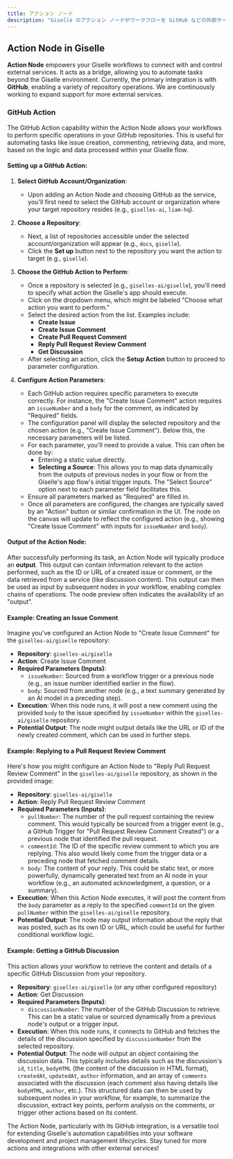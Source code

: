 ```yaml
---
title: アクション ノード
description: "Giselle のアクション ノードがワークフローを GitHub などの外部サービスと連携させ、リポジトリでのイシューやコメントの作成、ディスカッションの取得などのタスクを実行する方法を学びます。"
---
```


## Action Node in Giselle

**Action Node** empowers your Giselle workflows to connect with and control external services. It acts as a bridge, allowing you to automate tasks beyond the Giselle environment. Currently, the primary integration is with **GitHub**, enabling a variety of repository operations. We are continuously working to expand support for more external services.

### GitHub Action

The GitHub Action capability within the Action Node allows your workflows to perform specific operations in your GitHub repositories. This is useful for automating tasks like issue creation, commenting, retrieving data, and more, based on the logic and data processed within your Giselle flow.

#### Setting up a GitHub Action:

1.  **Select GitHub Account/Organization**:
    * Upon adding an Action Node and choosing GitHub as the service, you'll first need to select the GitHub account or organization where your target repository resides (e.g., `giselles-ai`, `liam-hq`).

2.  **Choose a Repository**:
    * Next, a list of repositories accessible under the selected account/organization will appear (e.g., `docs`, `giselle`).
    * Click the **Set up** button next to the repository you want the action to target (e.g., `giselle`).

3.  **Choose the GitHub Action to Perform**:
    * Once a repository is selected (e.g., `giselles-ai/giselle`), you'll need to specify what action the Giselle's app should execute.
    * Click on the dropdown menu, which might be labeled "Choose what action you want to perform."
    * Select the desired action from the list. Examples include:
        * **Create Issue**
        * **Create Issue Comment**
        * **Create Pull Request Comment**
        * **Reply Pull Request Review Comment**
        * **Get Discussion**
    * After selecting an action, click the **Setup Action** button to proceed to parameter configuration.

4.  **Configure Action Parameters**:
    * Each GitHub action requires specific parameters to execute correctly. For instance, the "Create Issue Comment" action requires an `issueNumber` and a `body` for the comment, as indicated by "Required" fields.
    * The configuration panel will display the selected repository and the chosen action (e.g., "Create Issue Comment"). Below this, the necessary parameters will be listed.
    * For each parameter, you'll need to provide a value. This can often be done by:
        * Entering a static value directly.
        * **Selecting a Source**: This allows you to map data dynamically from the outputs of previous nodes in your flow or from the Giselle's app flow's initial trigger inputs. The "Select Source" option next to each parameter field facilitates this.
    * Ensure all parameters marked as "Required" are filled in.
    * Once all parameters are configured, the changes are typically saved by an "Action" button or similar confirmation in the UI. The node on the canvas will update to reflect the configured action (e.g., showing "Create Issue Comment" with inputs for `issueNumber` and `body`).

#### Output of the Action Node:

After successfully performing its task, an Action Node will typically produce an **output**. This output can contain information relevant to the action performed, such as the ID or URL of a created issue or comment, or the data retrieved from a service (like discussion content). This output can then be used as input by subsequent nodes in your workflow, enabling complex chains of operations. The node preview often indicates the availability of an "output".

#### Example: Creating an Issue Comment

Imagine you've configured an Action Node to "Create Issue Comment" for the `giselles-ai/giselle` repository:

* **Repository**: `giselles-ai/giselle`
* **Action**: Create Issue Comment
* **Required Parameters (Inputs)**:
    * `issueNumber`: Sourced from a workflow trigger or a previous node (e.g., an issue number identified earlier in the flow).
    * `body`: Sourced from another node (e.g., a text summary generated by an AI model in a preceding step).
* **Execution**: When this node runs, it will post a new comment using the provided `body` to the issue specified by `issueNumber` within the `giselles-ai/giselle` repository.
* **Potential Output**: The node might output details like the URL or ID of the newly created comment, which can be used in further steps.

#### Example: Replying to a Pull Request Review Comment

Here's how you might configure an Action Node to "Reply Pull Request Review Comment" in the `giselles-ai/giselle` repository, as shown in the provided image:

* **Repository**: `giselles-ai/giselle`
* **Action**: Reply Pull Request Review Comment
* **Required Parameters (Inputs)**:
    * `pullNumber`: The number of the pull request containing the review comment. This would typically be sourced from a trigger event (e.g., a GitHub Trigger for "Pull Request Review Comment Created") or a previous node that identified the pull request.
    * `commentId`: The ID of the specific review comment to which you are replying. This also would likely come from the trigger data or a preceding node that fetched comment details.
    * `body`: The content of your reply. This could be static text, or more powerfully, dynamically generated text from an AI node in your workflow (e.g., an automated acknowledgment, a question, or a summary).
* **Execution**: When this Action Node executes, it will post the content from the `body` parameter as a reply to the specified `commentId` on the given `pullNumber` within the `giselles-ai/giselle` repository.
* **Potential Output**: The node may output information about the reply that was posted, such as its own ID or URL, which could be useful for further conditional workflow logic.

#### Example: Getting a GitHub Discussion

This action allows your workflow to retrieve the content and details of a specific GitHub Discussion from your repository.

* **Repository**: `giselles-ai/giselle` (or any other configured repository)
* **Action**: Get Discussion
* **Required Parameters (Inputs)**:
    * `discussionNumber`: The number of the GitHub Discussion to retrieve. This can be a static value or sourced dynamically from a previous node's output or a trigger input.
* **Execution**: When this node runs, it connects to GitHub and fetches the details of the discussion specified by `discussionNumber` from the selected repository.
* **Potential Output**: The node will output an object containing the discussion data. This typically includes details such as the discussion's `id`, `title`, `bodyHTML` (the content of the discussion in HTML format), `createdAt`, `updatedAt`, `author` information, and an array of `comments` associated with the discussion (each comment also having details like `bodyHTML`, `author`, etc.). This structured data can then be used by subsequent nodes in your workflow, for example, to summarize the discussion, extract key points, perform analysis on the comments, or trigger other actions based on its content.

The Action Node, particularly with its GitHub integration, is a versatile tool for extending Giselle's automation capabilities into your software development and project management lifecycles. Stay tuned for more actions and integrations with other external services!

